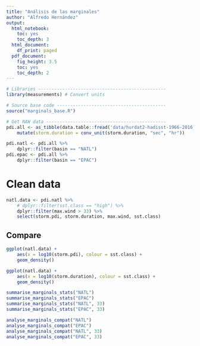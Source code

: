 ```yaml
---
title: "Análisis de las marginales"
author: "Alfredo Hernández"
output:
  html_notebook:
    toc: yes
    toc_depth: 3
  html_document:
    df_print: paged
  pdf_document:
    fig_height: 3.5
    toc: yes
    toc_depth: 2
---
```


```r
# Libraries ------------------------------------------------
library(measurements) # Convert units

# Source base code -----------------------------------------
source("marginals_base.R")
```

```r
# Get RAW data ---------------------------------------------
pdi.all <- as_tibble(data.table::fread('data/hurdat2-hadisst-1966-2016_pdis.csv')) %>%
	mutate(storm.duration = conv_unit(storm.duration, "sec", "hr"))

pdi.natl <- pdi.all %>%
	dplyr::filter(basin == "NATL")
pdi.epac <- pdi.all %>%
	dplyr::filter(basin == "EPAC")
```

# Clean data
```r
natl.data <- pdi.natl %>% 
	# dplyr::filter(sst.class == "high") %>%
	dplyr::filter(max.wind > 33) %>% 
	select(storm.pdi, storm.duration, max.wind, sst.class)
```

## Compare
```r
ggplot(natl.data) +
	aes(x = log10(storm.pdi), colour = sst.class) +
	geom_density()
```

```r
ggplot(natl.data) +
	aes(x = log10(storm.duration), colour = sst.class) +
	geom_density()
```

```r
summarise_marginals_stats("NATL")
summarise_marginals_stats("EPAC")
summarise_marginals_stats("NATL", 33)
summarise_marginals_stats("EPAC", 33)
```

```r
analyse_marginals_compat("NATL")
analyse_marginals_compat("EPAC")
analyse_marginals_compat("NATL", 33)
analyse_marginals_compat("EPAC", 33)
```


